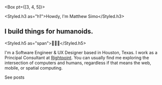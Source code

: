 
<Box pt={[3, 4, 5]}>

<Styled.h3 as="h1">Howdy, I'm Matthew Simo</Styled.h3>

## I build things for humanoids.

<Styled.h5 as="span">🤖💖😁</Styled.h5>

I'm a Software Engineer & UX Designer based in Houston, Texas. I work as a Principal Consultant at [Rightpoint](https://www.rightpoint.com/). You can usually find me exploring the intersection of computers and humans, regardless if that means the web, mobile, or spatial computing.

<Link href="/posts" passHref>
  <Styled.a>See posts</Styled.a>
</Link>

</Box>
